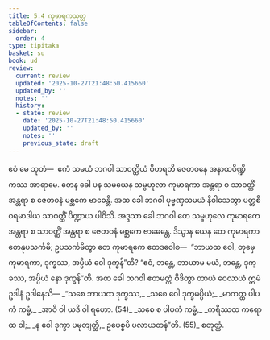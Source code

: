 ```yaml
---
title: 5.4 ကုမာရကသုတ္တ
tableOfContents: false
sidebar:
  order: 4
type: tipitaka
basket: su
book: ud
review:
  current: review
  updated: '2025-10-27T21:48:50.415660'
  updated_by: ''
  notes: ''
  history:
  - state: review
    date: '2025-10-27T21:48:50.415660'
    updated_by: ''
    notes: ''
    previous_state: draft
---
```



<ReviewStatus review={frontmatter.review} showDetails={true} />

<HypothesisAnnotation frontmatter={frontmatter} />

<DynamicBreadcrumb />

<Division number="44" book="ud" e="ch" v="18" p="137">

<Paragraph number="377" book="ud">
ဧဝံ မေ သုတံ—  ဧကံ သမယံ ဘဂဝါ သာဝတ္ထိယံ ဝိဟရတိ ဇေတဝနေ အနာထပိဏ္ဍိကဿ အာရာမေ. တေန ခေါ ပန သမယေန သမ္ဗဟုလာ ကုမာရကာ အန္တရာ စ သာဝတ္ထိံ အန္တရာ စ ဇေတဝနံ မစ္ဆကေ ဗာဓေန္တိ.
</Paragraph>

<Paragraph number="378" book="ud">
အထ ခေါ ဘဂဝါ ပုဗ္ဗဏှသမယံ နိဝါသေတွာ ပတ္တစီဝရမာဒါယ သာဝတ္ထိံ ပိဏ္ဍာယ ပါဝိသိ. အဒ္ဒသာ ခေါ ဘဂဝါ တေ သမ္ဗဟုလေ ကုမာရကေ အန္တရာ စ သာဝတ္ထိံ အန္တရာ စ ဇေတဝနံ မစ္ဆကေ ဗာဓေန္တေ. ဒိသွာန ယေန တေ ကုမာရကာ တေနုပသင်္ကမိ; ဥပသင်္ကမိတွာ တေ ကုမာရကေ ဧတဒဝေါစ—  “ဘာယထ ဝေါ, တုမှေ ကုမာရကာ, ဒုက္ခဿ, အပ္ပိယံ ဝေါ ဒုက္ခန်”တိ? “ဧဝံ, ဘန္တေ, ဘာယာမ မယံ, ဘန္တေ, ဒုက္ခဿ, အပ္ပိယံ နော ဒုက္ခန်”တိ.
</Paragraph>

<Paragraph number="379" book="ud">
အထ ခေါ ဘဂဝါ ဧတမတ္ထံ ဝိဒိတွာ တာယံ ဝေလာယံ ဣမံ ဥဒါနံ ဥဒါနေသိ—
</Paragraph>

<Paragraph number="380" type="verses" book="ud">
_“သစေ ဘာယထ ဒုက္ခဿ,_  
_သစေ ဝေါ ဒုက္ခမပ္ပိယံ;_  
_မာကတ္ထ ပါပကံ ကမ္မံ,_  
_အာဝိ ဝါ ယဒိ ဝါ ရဟော. (54)_  

</Paragraph>

<Paragraph number="381" type="verses" book="ud">
_သစေ စ ပါပကံ ကမ္မံ,_  
_ကရိဿထ ကရောထ ဝါ;_  
_န ဝေါ ဒုက္ခာ ပမုတျတ္ထိ,_  
ဥပေစ္စပိ ပလာယတန်”တိ. (55)_  


</Paragraph>
</Division>

<Paragraph number="382" type="center" book="ud">
စတုတ္ထံ.
</Paragraph>
